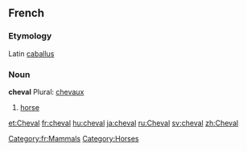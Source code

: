 ==French==
[[Category:fr:Mammals]]

===Etymology===
Latin [[caballus]]

===Noun===
'''cheval''' Plural: [[chevaux]]

#[[horse]]

[[et:Cheval]]
[[fr:cheval]]
[[hu:cheval]]
[[ja:cheval]]
[[ru:Cheval]]
[[sv:cheval]]
[[zh:Cheval]]
[[Category:Horses]]